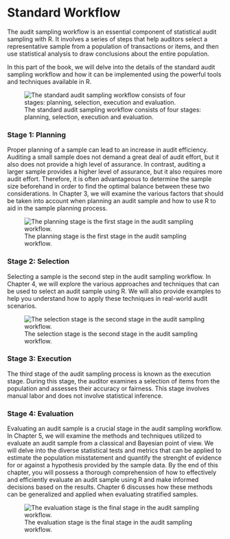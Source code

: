 # Standard Workflow {#part-workflow}

The audit sampling workflow is an essential component of statistical audit sampling with R. It involves a series of steps that help auditors select a representative sample from a population of transactions or items, and then use statistical analysis to draw conclusions about the entire population.

In this part of the book, we will delve into the details of the standard audit sampling workflow and how it can be implemented using the powerful tools and techniques available in R.

![The standard audit sampling workflow consists of four stages: planning, selection, execution and evaluation.](./img/workflow.png)

### Stage 1: Planning {.unnumbered}

Proper planning of a sample can lead to an increase in audit efficiency. Auditing a small sample does not demand a great deal of audit effort, but it also does not provide a high level of assurance. In contrast, auditing a larger sample provides a higher level of assurance, but it also requires more audit effort. Therefore, it is often advantageous to determine the sample size beforehand in order to find the optimal balance between these two considerations. In Chapter 3, we will examine the various factors that should be taken into account when planning an audit sample and how to use R to aid in the sample planning process.

![The planning stage is the first stage in the audit sampling workflow.](./img/workflow_planning.png)

### Stage 2: Selection {.unnumbered}

Selecting a sample is the second step in the audit sampling workflow. In Chapter 4, we will explore the various approaches and techniques that can be used to select an audit sample using R. We will also provide examples to help you understand how to apply these techniques in real-world audit scenarios.

![The selection stage is the second stage in the audit sampling workflow.](./img/workflow_selection.png)

### Stage 3: Execution {.unnumbered}

The third stage of the audit sampling process is known as the execution stage. During this stage, the auditor examines a selection of items from the population and assesses their accuracy or fairness. This stage involves manual labor and does not involve statistical inference.

### Stage 4: Evaluation {.unnumbered}

Evaluating an audit sample is a crucial stage in the audit sampling workflow. In Chapter 5, we will examine the methods and techniques utilized to evaluate an audit sample from a classical and Bayesian point of view. We will delve into the diverse statistical tests and metrics that can be applied to estimate the population misstatement and quantify the strenght of evidence for or against a hypothesis provided by the sample data. By the end of this chapter, you will possess a thorough comprehension of how to effectively and efficiently evaluate an audit sample using R and make informed decisions based on the results. Chapter 6 discusses how these methods can be generalized and applied when evaluating stratified samples.

![The evaluation stage is the final stage in the audit sampling workflow.](./img/workflow_evaluation.png)
